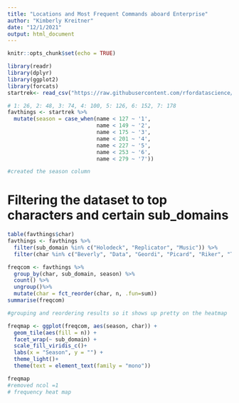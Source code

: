 ```yaml
---
title: "Locations and Most Frequent Commands aboard Enterprise"
author: "Kimberly Kreitner"
date: "12/1/2021"
output: html_document
---
```


```r
knitr::opts_chunk$set(echo = TRUE)
```

```r
library(readr)
library(dplyr)
library(ggplot2)
library(forcats)
startrek<- read_csv("https://raw.githubusercontent.com/rfordatascience/tidytuesday/master/data/2021/2021-08-17/computer.csv")

```


``` r
# 1: 26, 2: 48, 3: 74, 4: 100, 5: 126, 6: 152, 7: 178
favthings <- startrek %>%
  mutate(season = case_when(name < 127 ~ '1',
                            name < 149 ~ '2', 
                            name < 175 ~ '3',
                            name < 201 ~ '4',
                            name < 227 ~ '5',
                            name < 253 ~ '6',
                            name < 279 ~ '7'))

#created the season column  
```

# Filtering the dataset to top characters and certain sub_domains
``` r
table(favthings$char)
favthings <- favthings %>%
  filter(sub_domain %in% c("Holodeck", "Replicator", "Music")) %>%
  filter(char %in% c("Beverly", "Data", "Geordi", "Picard", "Riker", "Troi", "Worf"))

```


``` r
freqcom <- favthings %>%
  group_by(char, sub_domain, season) %>%
  count() %>%
  ungroup()%>%
  mutate(char = fct_reorder(char, n, .fun=sum))
summarise(freqcom)

#grouping and reordering results so it shows up pretty on the heatmap
```

``` r
freqmap <- ggplot(freqcom, aes(season, char)) +
  geom_tile(aes(fill = n)) +
  facet_wrap(~ sub_domain) +
  scale_fill_viridis_c()+
  labs(x = "Season", y = "") + 
  theme_light()+
  theme(text = element_text(family = "mono"))

freqmap
#removed ncol =1 
# frequency heat map
```
